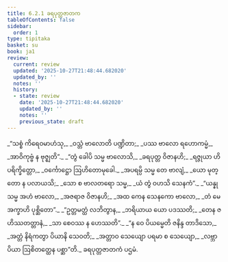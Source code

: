 ```yaml
---
title: 6.2.1 ခရပုတ္တဇာတက
tableOfContents: false
sidebar:
  order: 1
type: tipitaka
basket: su
book: ja1
review:
  current: review
  updated: '2025-10-27T21:48:44.682020'
  updated_by: ''
  notes: ''
  history:
  - state: review
    date: '2025-10-27T21:48:44.682020'
    updated_by: ''
    notes: ''
    previous_state: draft
---
```



<ReviewStatus review={frontmatter.review} showDetails={true} />

<HypothesisAnnotation frontmatter={frontmatter} />

<DynamicBreadcrumb />

<Division number="77" book="ja1" e="ch" v="22" p="146">

<Paragraph number="1406" type="verses" book="ja1">
_“သစ္စံ ကိရေဝမာဟံသု,_  
_ဝသ္တံ ဗာလောတိ ပဏ္ဍိတာ;_  
_ပဿ ဗာလော ရဟောကမ္မံ,_  
_အာဝိကုဗ္ဗံ န ဗုဇ္ဈတိ”._  

</Paragraph>

</Division>
<Division number="78" book="ja1" e="ch" v="22" p="146">

<Paragraph number="1407" type="verses" book="ja1">
_“တွံ ခေါပိ သမ္မ ဗာလောသိ,_  
_ခရပုတ္တ ဝိဇာနဟိ;_  
_ရဇ္ဇုယာ ဟိ ပရိက္ခိတ္တော,_  
_ဝင်္ကောဋ္ဌော ဩဟိတောမုခေါ._  

</Paragraph>

</Division>
<Division number="79" book="ja1" e="ch" v="22" p="146">

<Paragraph number="1408" type="verses" book="ja1">
_အပရမ္ပိ သမ္မ တေ ဗာလျံ,_  
_ယော မုတ္တော န ပလာယသိ;_  
_သော စ ဗာလတရော သမ္မ,_  
_ယံ တွံ ဝဟသိ သေနကံ”._  

</Paragraph>

</Division>
<Division number="80" book="ja1" e="ch" v="22" p="146">

<Paragraph number="1409" type="verses" book="ja1">
_“ယန္နု သမ္မ အဟံ ဗာလော,_  
_အဇရာဇ ဝိဇာနဟိ;_  
_အထ ကေန သေနကော ဗာလော,_  
_တံ မေ အက္ခာဟိ ပုစ္ဆိတော”._  

</Paragraph>

</Division>
<Division number="81" book="ja1" e="ch" v="22" p="146">

<Paragraph number="1410" type="verses" book="ja1">
_“ဥတ္တမတ္ထံ လဘိတွာန,_  
_ဘရိယာယ ယော ပဒဿတိ;_  
_တေန ဇဟိဿတတ္တာနံ,_  
_သာ စေဝဿ န ဟေဿတိ”._  

</Paragraph>

</Division>
<Division number="82" book="ja1" e="ch" v="22" p="147">

<Paragraph number="1411" type="verses" book="ja1">
_“န ဝေ ပိယမ္မေတိ ဇနိန္ဒ တာဒိသော,_  
_အတ္တံ နိရံကတွာ ပိယာနိ သေဝတိ;_  
_အတ္တာဝ သေယျော ပရမာ စ သေယျော,_  
_လဗ္ဘာ ပိယာ ဩစိတတ္ထေန ပစ္ဆာ”တိ._  


</Paragraph>
</Division>

<Paragraph number="1412" type="center" book="ja1">
ခရပုတ္တဇာတကံ ပဌမံ.
</Paragraph>